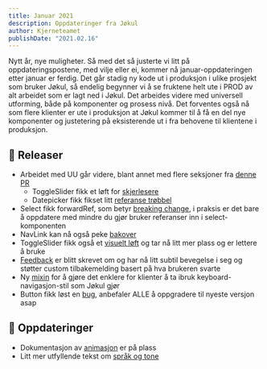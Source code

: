 ```yaml
---
title: Januar 2021
description: Oppdateringer fra Jøkul 
author: Kjerneteamet
publishDate: "2021.02.16"
---
```


Nytt år, nye muligheter. Så med det så justerte vi litt på oppdateringspostene, med vilje eller ei, kommer nå januar-oppdateringen etter januar er ferdig. Det går stadig ny kode ut i produksjon i ulike prosjekt som bruker Jøkul, så endelig begynner vi å se fruktene helt ute i PROD av alt arbeidet som er lagt ned i Jøkul. Det arbeides videre med universell utforming, både på komponenter og prosess nivå. Det forventes også nå som flere klienter er ute i produksjon at Jøkul kommer til å få en del nye komponenter og justetering på eksisterende ut i fra behovene til klientene i produksjon.

## 🌱 Releaser
- Arbeidet med UU går videre, blant annet med flere seksjoner fra [denne PR](https://github.com/fremtind/jokul/pull/1705)
    - ToggleSlider fikk et løft for [skjerlesere](https://github.com/fremtind/jokul/pull/1741)
    - Datepicker fikk fikset litt [referanse trøbbel](https://github.com/fremtind/jokul/pull/1745)
- Select fikk forwardRef, som betyr [breaking change](https://github.com/fremtind/jokul/pull/1689), i praksis er det bare å oppdatere med mindre du gjør bruker referanser inn i select-komponenten
- NavLink kan nå også peke [bakover](https://github.com/fremtind/jokul/pull/1733)
- ToggleSlider fikk også et [visuelt løft](https://github.com/fremtind/jokul/pull/1751) og tar nå litt mer plass og er lettere å bruke
- [Feedback](https://github.com/fremtind/jokul/pull/1781) er blitt skrevet om og har nå litt subtil bevegelse i seg og støtter custom tilbakemelding basert på hva brukeren svarte
- Ny [mixin](https://github.com/fremtind/jokul/pull/1807) for å gjøre det enklere for klienter å ta ibruk keyboard-navigasjon-stil som Jøkul gjør
- Button fikk løst en [bug](https://github.com/fremtind/jokul/pull/1784), anbefaler ALLE å oppgradere til nyeste versjon asap


## 📰 Oppdateringer
- Dokumentasjon av [animasjon](https://github.com/fremtind/jokul/pull/1765) er på plass
- Litt mer utfyllende tekst om [språk og tone](https://github.com/fremtind/jokul/pull/1771/files)

